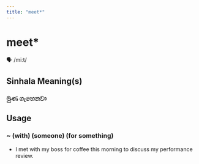 ```yaml
---
title: "meet*"
---
```


# meet*

🗣️ /miːt/

## Sinhala Meaning(s)

### මුණ ගැහෙනවා

## Usage

### ~ (with) (someone) (for something)

- I met with my boss for coffee this morning to discuss my performance review.

